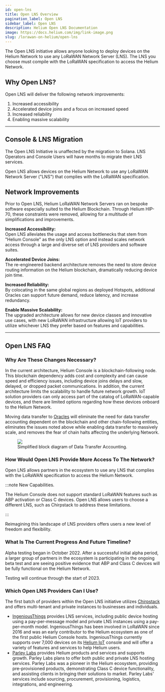 ```yaml
---
id: open-lns
title: Open LNS Overview
pagination_label: Open LNS
sidebar_label: Open LNS
description: Helium Open LNS Documentation
image: https://docs.helium.com/img/link-image.png
slug: /lorawan-on-helium/open-lns
---
```



The Open LNS initiative allows anyone looking to deploy devices on the Helium Network to use any
LoRaWAN Network Server (LNS). The LNS you choose must compile with the LoRaWAN specification to
access the Helium Network.

## Why Open LNS?

Open LNS will deliver the following network improvements:

1. Increased accessibility
2. Accelerated device joins and a focus on increased speed
3. Increased reliability
4. Enabling massive scalability

---

## Console & LNS Migration

The Open LNS Initiative is unaffected by the migration to Solana. LNS Operators and Console Users
will have months to migrate their LNS services.

Open LNS allows devices on the Helium Network to use any LoRaWAN Network Server ("LNS") that
complies with the LoRaWAN specification.

<!-- TODO: what is an LNS -->
<!-- - The LoRaWAN Network Server is the brain and the controller of a LoRaWAN network. -->
<!-- - connection from hotspot to the internet -->
<!-- - respnsible for data routing -->
<!-- - security -->

## Network Improvements

Prior to Open LNS, Helium LoRaWAN Network Servers ran on bespoke software especially suited to the
Helium Blockchain. Through Helium HIP-70, these constraints were removed, allowing for a multitude
of simplifications and improvements.

**Increased Accessibility:** <br/> Open LNS alleviates the usage and access bottlenecks that stem
from "Helium Console" as the only LNS option and instead scales network access through a large and
diverse set of LNS providers and software suites.

**Accelerated Device Joins:** <br/> The re-engineered backend architecture removes the need to store
device routing information on the Helium blockchain, dramatically reducing device join time.

**Increased Reliability:** <br/> By colocating in the same global regions as deployed Hotspots,
additional Oracles can support future demand, reduce latency, and increase redundancy.

**Enable Massive Scalability:** <br/> The upgraded architecture allows for new device classes and
innovative use cases, with new LoRaWAN infrastructure allowing IoT providers to utilize whichever
LNS they prefer based on features and capabilities.

---

## Open LNS FAQ

### Why Are These Changes Necessary?

In the current architecture, Helium Console is a blockchain-following node. This blockchain
dependency adds cost and complexity and can cause speed and efficiency issues, including device
joins delays and slow, delayed, or dropped packet communications. In addition, the current
architecture limits the scalability to handle future network growth. IoT solution providers can only
access part of the catalog of LoRaWAN-capable devices, and there are limited options regarding how
these devices onboard to the Helium Network.

Moving data transfer to [Oracles][oracles] will eliminate the need for data transfer accounting
dependent on the blockchain and other chain-following entities, eliminates the issues noted above
while enabling data transfer to massively scale, and removes the fear of chain halts affecting the
underlying Network.

<figure>
  <img src={useBaseUrl('img/open-lns/open-lns-architecture.png')} />
  <figcaption>Simplified block diagram of Data Transfer Accounting.</figcaption>
</figure>

### How Would Open LNS Provide More Access To The Network?

Open LNS allows partners in the ecosystem to use any LNS that complies with the LoRaWAN
specification to access the Helium Network.

:::note New Capabilities.

The Helium Console does not support standard LoRaWAN features such as ABP activation or Class C
devices. Open LNS allows users to choose a different LNS, such as Chirpstack to address these
limitations.

:::

Reimagining this landscape of LNS providers offers users a new level of freedom and flexibility.

### What Is The Current Progress And Future Timeline?

Alpha testing began in October 2022. After a successful initial alpha period, a larger group of
partners in the ecosystem is participating in the ongoing beta test and are seeing positive evidence
that ABP and Class C devices will be fully functional on the Helium Network.

Testing will continue through the start of 2023.

### Which Open LNS Providers Can I Use?

The first batch of providers within the Open LNS initiative utilizes [Chirpstack][chirpstack] and
offers multi-tenant and private instances to businesses and individuals.

- [IngeniousThings][ingeniousthings] provides LNS services, including public device hosting using a
  pay-per-message model and private LNS instances using a pay-per-month model. IngeniousThings has
  been involved in LoRaWAN since 2016 and was an early contributor to the Helium ecosystem as one of
  the first public Helium Console hosts. IngeniousThings currently supports over 7,000 devices on
  its [Helium IoT][helium-iot] console and will offer a variety of features and services to help
  Helium users.
- [Parley Labs][parley-labs] provides Helium products and services and supports growth. Parley Labs
  plans to offer both public and private LNS hosting services. Parley Labs was a pioneer in the
  Helium ecosystem, providing pre-provisioned products, demonstrating Class C device functionality,
  and assisting clients in bringing their solutions to market. Parley Labs' services include
  sourcing, procurement, provisioning, logistics, integrations, and engineering.

[chirpstack]: https://www.chirpstack.io/
[ingeniousthings]: https://www.ingeniousthings.fr/
[helium-iot]: https://www.helium-iot.eu/
[parley-labs]: https://parleylabs.com/
[oracles]: /oracles

